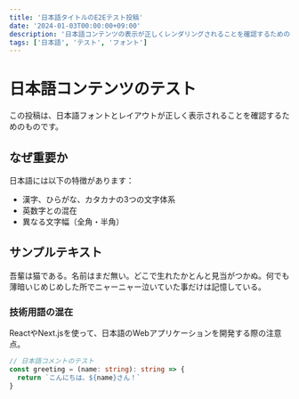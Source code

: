```yaml
---
title: '日本語タイトルのE2Eテスト投稿'
date: '2024-01-03T00:00:00+09:00'
description: '日本語コンテンツの表示が正しくレンダリングされることを確認するためのテスト投稿です。'
tags: ['日本語', 'テスト', 'フォント']
---
```


# 日本語コンテンツのテスト

この投稿は、日本語フォントとレイアウトが正しく表示されることを確認するためのものです。

## なぜ重要か

日本語には以下の特徴があります：

- 漢字、ひらがな、カタカナの3つの文字体系
- 英数字との混在
- 異なる文字幅（全角・半角）

## サンプルテキスト

吾輩は猫である。名前はまだ無い。どこで生れたかとんと見当がつかぬ。何でも薄暗いじめじめした所でニャーニャー泣いていた事だけは記憶している。

### 技術用語の混在

ReactやNext.jsを使って、日本語のWebアプリケーションを開発する際の注意点。

```typescript
// 日本語コメントのテスト
const greeting = (name: string): string => {
  return `こんにちは、${name}さん！`
}
```
